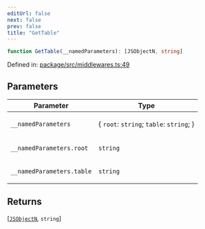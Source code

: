 ```yaml
---
editUrl: false
next: false
prev: false
title: "GetTable"
---
```


```ts
function GetTable(__namedParameters): [JSObjectN, string]
```

Defined in: [package/src/middlewares.ts:49](https://github.com/KingsBeCattz/ezdd/blob/8128187f4e3c49c29f09b0ea64f2ec7d4b54b8e5/package/src/middlewares.ts#L49)

## Parameters

<table>
<thead>
<tr>
<th>Parameter</th>
<th>Type</th>
</tr>
</thead>
<tbody>
<tr>
<td>

`__namedParameters`

</td>
<td>

\{ `root`: `string`; `table`: `string`; \}

</td>
</tr>
<tr>
<td>

`__namedParameters.root`

</td>
<td>

`string`

</td>
</tr>
<tr>
<td>

`__namedParameters.table`

</td>
<td>

`string`

</td>
</tr>
</tbody>
</table>

## Returns

\[[`JSObjectN`](/ezdb/reference/type-aliases/jsobjectn/), `string`\]

